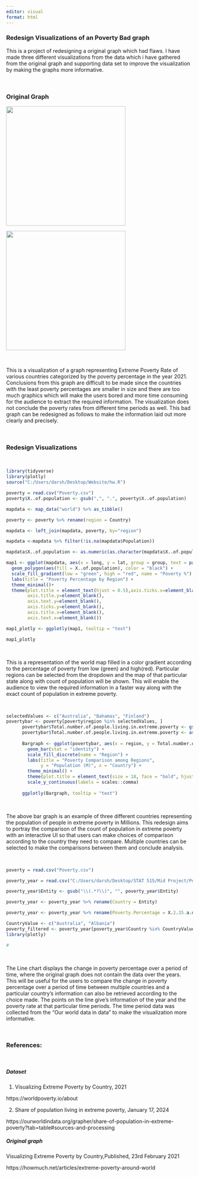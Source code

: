 ```yaml
---
editor: visual
format: html
---
```


### Redesign Visualizations of an Poverty Bad graph

This is a project of redesigning a original graph which had flaws. I have made three different visualizations from the data which i have gathered from the original graph and supporting data set to improve the visualization by making the graphs more informative.

<br>

### Original Graph

![](images/Screenshot%202024-03-06%20130412.png){fig-align="center" width="322"}

![](images/Screenshot%202024-03-06%20130434-01.png){fig-align="center" width="322"}

<br>

This is a visualization of a graph representing Extreme Poverty Rate of various countries categorized by the poverty percentage in the year 2021. Conclusions from this graph are difficult to be made since the countries with the least poverty percentages are smaller in size and there are too much graphics which will make the users bored and more time consuming for the audience to extract the required information. The visualization does not conclude the poverty rates from different time periods as well. This bad graph can be redesigned as follows to make the information laid out more clearly and precisely.

<br>

### Redesign Visualizations

<br>

```r
library(tidyverse)
library(plotly)
source("C:/Users/darsh/Desktop/Website/hw.R")
```

```r
poverty = read.csv("Poverty.csv")
poverty$X..of.population <- gsub(",", ".", poverty$X..of.population)

mapdata <- map_data("world") %>% as_tibble()

poverty <- poverty %>% rename(region = Country)

mapdata <- left_join(mapdata, poverty, by="region")

mapdata <-mapdata %>% filter(!is.na(mapdata$Population))

mapdata$X..of.population <- as.numeric(as.character(mapdata$X..of.population))

map1 <- ggplot(mapdata, aes(x = long, y = lat, group = group, text = paste(region, ": ", Total.number.of.people.living.in.extreme.poverty, "M"))) +
  geom_polygon(aes(fill = X..of.population), color = "black") +
  scale_fill_gradient(low = "green", high = "red", name = "Poverty %") +
  labs(title = "Poverty Percentage by Region") +
  theme_minimal()+
  theme(plot.title = element_text(hjust = 0.5),axis.ticks.x=element_blank(),
        axis.title.y=element_blank(), 
        axis.text.y=element_blank(),
        axis.ticks.y=element_blank(),
        axis.title.x=element_blank(), 
        axis.text.x=element_blank())

map1_plotly <- ggplotly(map1, tooltip = "text")

map1_plotly
```

<br>

This is a representation of the world map filled in a color gradient according to the percentage of poverty from low (green) and high(red). Particular regions can be selected from the dropdown and the map of that particular state along with count of population will be shown. This will enable the audience to view the required information in a faster way along with the exact count of population in extreme poverty.

<br>

```r

selectedValues <- c("Australia", "Bahamas", "Finland")
povertybar <- poverty[poverty$region %in% selectedValues, ]
      povertybar$Total.number.of.people.living.in.extreme.poverty <- gsub(",", "", povertybar$Total.number.of.people.living.in.extreme.poverty)
      povertybar$Total.number.of.people.living.in.extreme.poverty <- as.numeric(povertybar$Total.number.of.people.living.in.extreme.poverty)
  
      Bargraph <- ggplot(povertybar, aes(x = region, y = Total.number.of.people.living.in.extreme.poverty, fill = region, text = paste("Population:", Total.number.of.people.living.in.extreme.poverty, "M"))) +
        geom_bar(stat = "identity") +
        scale_fill_discrete(name = "Region") + 
        labs(title = "Poverty Comparison among Regions",
             y = "Population (M)", x = "Country") +
        theme_minimal() +
        theme(plot.title = element_text(size = 18, face = "bold", hjust = 0.5))+
        scale_y_continuous(labels = scales::comma)
      
      ggplotly(Bargraph, tooltip = "text")
```

<br>

The above bar graph is an example of three different countries representing the population of people in extreme poverty in Millions. This redesign aims to portray the comparison of the count of population in extreme poverty with an interactive UI so that users can make choices of comparison according to the country they need to compare. Multiple countries can be selected to make the comparisons between them and conclude analysis.

<br>

```r
poverty = read.csv("Poverty.csv")

poverty_year = read.csv("C:/Users/darsh/Desktop/STAT 515/Mid Project/Population in poverty.csv")

poverty_year$Entity <- gsub("\\(.*?\\)", "", poverty_year$Entity)

poverty_year <- poverty_year %>% rename(Country = Entity)

poverty_year <- poverty_year %>% rename(Poverty.Percentage = X.2.15.a.day...Share.of.population.in.poverty)

CountryValue <- c("Australia", "Albania")
poverty_filtered <- poverty_year[poverty_year$Country %in% CountryValue,]
library(plotly)

#
```

<br>

The Line chart displays the change in poverty percentage over a period of time, where the original graph does not contain the data over the years. This will be useful for the users to compare the change in poverty percentage over a period of time between multiple countries and a particular country's information can also be retrieved according to the choice made. The points on the line give's information of the year and the poverty rate at that particular time periods. The time period data was collected from the "Our world data in data" to make the visualization more informative.

<br>

### References:

<br>

##### Dataset

1.  Visualizing Extreme Poverty by Country, 2021

https://worldpoverty.io/about

2.  Share of population living in extreme poverty, January 17, 2024

https://ourworldindata.org/grapher/share-of-population-in-extreme-poverty?tab=table#sources-and-processing

##### Original graph

Visualizing Extreme Poverty by Country,Published, 23rd February 2021

https://howmuch.net/articles/extreme-poverty-around-world

